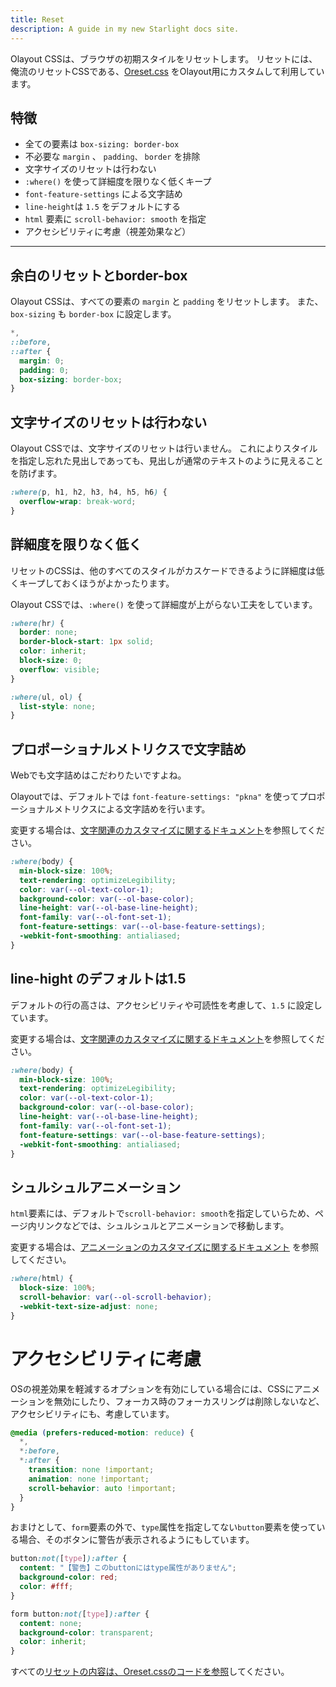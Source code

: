 ```yaml
---
title: Reset
description: A guide in my new Starlight docs site.
---
```


Olayout CSSは、ブラウザの初期スタイルをリセットします。
リセットには、俺流のリセットCSSである、[Oreset.css](https://github.com/hilosiva/oreset.css) をOlayout用にカスタムして利用しています。

## 特徴
- 全ての要素は `box-sizing: border-box`
- 不必要な `margin` 、 `padding、` `border` を排除
- 文字サイズのリセットは行わない
- `:where()` を使って詳細度を限りなく低くキープ
- `font-feature-settings` による文字詰め
- `line-height`は `1.5` をデフォルトにする
- `html` 要素に `scroll-behavior: smooth` を指定
- アクセシビリティに考慮（視差効果など）



---

## 余白のリセットとborder-box

Olayout CSSは、すべての要素の `margin` と `padding` をリセットします。
また、`box-sizing` も `border-box` に設定します。

```css
*,
::before,
::after {
  margin: 0;
  padding: 0;
  box-sizing: border-box;
}
```


## 文字サイズのリセットは行わない

Olayout CSSでは、文字サイズのリセットは行いません。
これによりスタイルを指定し忘れた見出しであっても、見出しが通常のテキストのように見えることを防げます。


```css
:where(p, h1, h2, h3, h4, h5, h6) {
  overflow-wrap: break-word;
}
```



## 詳細度を限りなく低く
リセットのCSSは、他のすべてのスタイルがカスケードできるように詳細度は低くキープしておくほうがよかったります。

Olayout CSSでは、`:where()` を使って詳細度が上がらない工夫をしています。


```css ":where(hr)" ":where(ul, ol)"
:where(hr) {
  border: none;
  border-block-start: 1px solid;
  color: inherit;
  block-size: 0;
  overflow: visible;
}

:where(ul, ol) {
  list-style: none;
}

```



## プロポーショナルメトリクスで文字詰め

Webでも文字詰めはこだわりたいですよね。

Olayoutでは、デフォルトでは `font-feature-settings: "pkna"` を使ってプロポーショナルメトリクスによる文字詰めを行います。

変更する場合は、[文字関連のカスタマイズに関するドキュメント](/olayout-docs/guides/configuration/#typos)を参照してください。

```css {8}
:where(body) {
  min-block-size: 100%;
  text-rendering: optimizeLegibility;
  color: var(--ol-text-color-1);
  background-color: var(--ol-base-color);
  line-height: var(--ol-base-line-height);
  font-family: var(--ol-font-set-1);
  font-feature-settings: var(--ol-base-feature-settings);
  -webkit-font-smoothing: antialiased;
}
```


## line-hight のデフォルトは1.5

デフォルトの行の高さは、アクセシビリティや可読性を考慮して、`1.5` に設定しています。

変更する場合は、[文字関連のカスタマイズに関するドキュメント](/olayout-docs/guides/configuration/#typos)を参照してください。

```css {6}
:where(body) {
  min-block-size: 100%;
  text-rendering: optimizeLegibility;
  color: var(--ol-text-color-1);
  background-color: var(--ol-base-color);
  line-height: var(--ol-base-line-height);
  font-family: var(--ol-font-set-1);
  font-feature-settings: var(--ol-base-feature-settings);
  -webkit-font-smoothing: antialiased;
}
```


## シュルシュルアニメーション

`html`要素には、デフォルトで`scroll-behavior: smooth`を指定していらため、ページ内リンクなどでは、シュルシュルとアニメーションで移動します。

変更する場合は、[アニメーションのカスタマイズに関するドキュメント](/olayout-docs/guides/configuration/#animations) を参照してください。

```css {3}
:where(html) {
  block-size: 100%;
  scroll-behavior: var(--ol-scroll-behavior);
  -webkit-text-size-adjust: none;
}
```


# アクセシビリティに考慮

OSの視差効果を軽減するオプションを有効にしている場合には、CSSにアニメーションを無効にしたり、フォーカス時のフォーカスリングは削除しないなど、アクセシビリティにも、考慮しています。

```css
@media (prefers-reduced-motion: reduce) {
  *,
  *:before,
  *:after {
    transition: none !important;
    animation: none !important;
    scroll-behavior: auto !important;
  }
}
```


おまけとして、`form`要素の外で、`type`属性を指定してない`button`要素を使っている場合、そのボタンに警告が表示されるようにもしています。


```css
button:not([type]):after {
  content: "【警告】このbuttonにはtype属性がありません";
  background-color: red;
  color: #fff;
}

form button:not([type]):after {
  content: none;
  background-color: transparent;
  color: inherit;
}
```

すべての[リセットの内容は、Oreset.cssのコードを参照](https://github.com/hilosiva/oreset.css/blob/master/css/oreset.css)してください。
